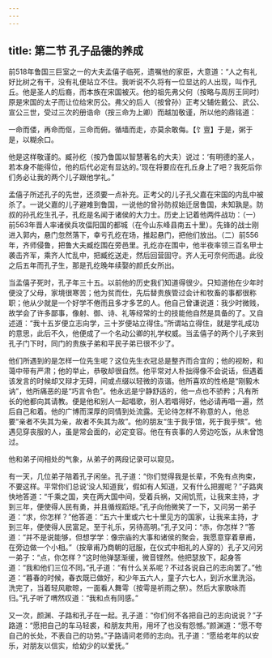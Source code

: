 ```yaml
---
---
---
```

title: 第二节 孔子品德的养成
---




前518年鲁国三巨室之一的大夫孟僖子临死，遗嘱他的家臣，大意道：“人之有礼好比树之有干，没有礼便站立不住。我听说不久将有一位显达的人出现，叫作孔丘。他是圣人的后裔，而本族在宋国被灭。他的祖先弗父何（按略与周厉王同时）原是宋国的太子而让位给宋厉公。弗父的后人（按曾孙）正考父辅佐戴公、武公、宣公三世，受过三次的册诰命（按三命为上卿）而越加敬谨，所以他的鼎铭道：

一命而偻，再命而伛，三命而俯。循墙而走，亦莫余敢侮。【饣亶】于是，粥于是，以糊余口。

他是这样敬谨的。臧孙纥（按乃鲁国以智慧著名的大夫）说过：‘有明德的圣人，若本身不能得位，他的后代必定有显达的。’现在将要应在孔丘身上了吧？我死后你们务必让我的两个儿子跟他学礼。”

孟僖子所述孔子的先世，还须要一点补充。正考父的儿子孔父嘉在宋国的内乱中被杀了。一说父嘉的儿子避难到鲁国，一说他的曾孙防叔始迁居鲁国，未知孰是。防叔的孙孔纥生孔子，孔纥是名闻于诸侯的大力士。历史上记着他两件战功：（一）前563年晋人率诸侯兵攻偪阳国的都城（在今山东峰县南五十里）。先锋的战士刚进入郭内，悬门忽然落下，幸亏孔纥在场，推起悬门，把他们放出。（二）前556年，齐师侵鲁，把鲁大夫臧纥围在旁邑里。孔纥亦在围中，他半夜率领三百名甲士袭击齐军，乘齐人忙乱中，把臧纥送走，然后回营固守。齐人无可奈何而退。此役之后五年而孔子生，那是孔纥晚年续娶的颜氏女所出。

当孟僖子死时，孔子年三十五。以前他的历史我们知道得很少。只知道他在少年时便没了父母，家境很寒苦；他为贫而仕，先后替贵族管过会计和牧畜的事都很称职；他从少就是一个好学不倦而且多才多艺的人。他自己曾谦说道：我少时微贱，故学会了许多鄙事，像射、御、诗、礼等经常的士的技能他自然是具备的了。又自述道：“我十五岁便立志向学，三十岁便站立得住。”所谓站立得住，就是学礼成功的意思，此后不久，他便成了一个名动公卿的礼学权威。当孟僖子的两个儿子来到孔子门下时，同门的贵族子弟和平民子弟已很不少了。

他们所遇到的是怎样一位先生呢？这位先生衣冠总是整齐而合宜的；他的视盼，和蔼中带有严肃；他的举止，恭敬却很自然。他平常对人朴拙得像不会说话，但遇着该发言的时候却又辩才无碍，间或点缀以轻微的诙谐。他所喜欢的性格是“刚毅木讷”，他所痛恶的是“巧言令色”。他永远是宁静舒适的，他一点也不骄矜；凡有所长的他都向其请教。便是他和别人一起唱歌，别人若唱得好，他必请再唱一遍，然后自己和着。他的广博而深厚的同情到处流露。无论待怎样不称意的人，他总要“亲者不失其为亲，故者不失其为故”。他的朋友“生于我乎馆，死于我乎殡”。他遇见穿丧服的人，虽是常会面的，必定变容。他在有丧事的人旁边吃饭，从未曾饱过。

他和弟子间相处的气象，从弟子的两段记录可以窥见。

有一天，几位弟子陪着孔子闲坐。孔子道：“你们觉得我是长辈，不免有点拘束，不要这样。平常你们总说‘没人知道我’，假如有人知道，又有什么把握呢？”子路爽快地答道：“千乘之国，夹在两大国中间，受着兵祸，又闹饥荒，让我来主持，才到三年，便使得人民有勇，并且循规蹈矩。”孔子向他微笑了一下，又问另一弟子道：“求，你怎样？”他答道：“五六十里或六七十里见方的国家，让我来主持，才到三年，便使得人民富足。至于礼乐，另待高明。”孔子又问：“赤，你怎样？”答道：“并不是说能够，但想学学：像宗庙的大事和诸侯的聚会，我愿意穿着章甫，在旁边做一个小相。”（按章甫乃商朝的冠服，在仪式中相礼的人穿的）孔子又问另一弟子：“点，你怎样？”这时他弹瑟渐缓，微音铿然。他把瑟放下，起身答道：“我和他们三位不同。”孔子道：“有什么关系呢？不过各说自己的志向罢了。”他道：“暮春的时候，春衣既已做好，和少年五六人，童子六七人，到沂水里洗浴。洗完了，当着轻风歇晾，一面看人舞雩（按雩是祈雨之祭）。然后大家歌咏而归。”孔子听了喟然叹道：“我和点有同感。”

又一次，颜渊、子路和孔子在一起。孔子道：“你们何不各把自己的志向说说？”子路道：“愿把自己的车马轻裘，和朋友共用，用坏了也没有怨憾。”颜渊道：“愿不夸自己的长处，不表自己的功劳。”子路请问老师的志向。孔子道：“愿给老年的以安乐，对朋友以信实，给幼少的以爱抚。”